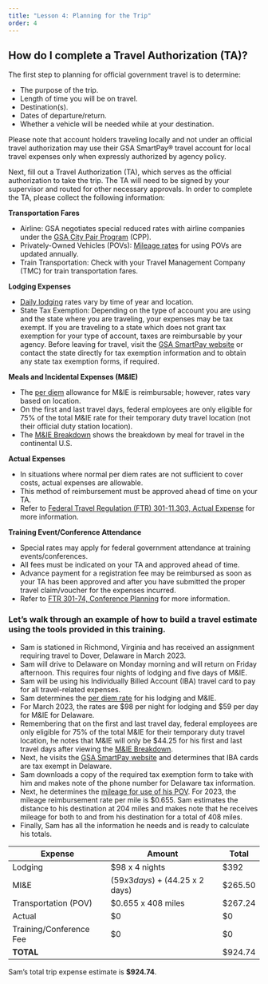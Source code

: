 ```yaml
---
title: "Lesson 4: Planning for the Trip"
order: 4
---
```

## How do I complete a Travel Authorization (TA)?

The first step to planning for official government travel is to determine:
- The purpose of the trip.
- Length of time you will be on travel.
- Destination(s).
- Dates of departure/return.
- Whether a vehicle will be needed while at your destination.

Please note that account holders traveling locally and not under an official travel authorization may use their GSA SmartPay® travel account for local travel expenses only when expressly authorized by agency policy.

Next, fill out a Travel Authorization (TA), which serves as the official authorization to take the trip. The TA will need to be signed by your supervisor and routed for other necessary approvals. In order to complete the TA, please collect the following information:

**Transportation Fares**  
- Airline: GSA negotiates special reduced rates with airline companies under the [GSA City Pair Program](https://www.gsa.gov/travel/plan-book/transportation-airfare-rates-pov-rates-etc/city-pair-program-cpp) (CPP).
- Privately-Owned Vehicles (POVs): [Mileage rates](https://www.gsa.gov/travel/plan-book/transportation-airfare-pov-etc/privately-owned-vehicle-pov-mileage-reimbursement-rates?gsaredirect=mileage) for using POVs are updated annually.
- Train Transportation: Check with your Travel Management Company (TMC) for train transportation fares.

**Lodging Expenses**  
- [Daily lodging](http://www.gsa.gov/perdiem) rates vary by time of year and location. 
- State Tax Exemption: Depending on the type of account you are using and the state where you are traveling, your expenses may be tax exempt. If you are traveling to a state which does not grant tax exemption for your type of account, taxes are reimbursable by your agency. Before leaving for travel, visit the [GSA SmartPay website](https://smartpay.gsa.gov/) or contact the state directly for tax exemption information and to obtain any state tax exemption forms, if required.

**Meals and Incidental Expenses (M&IE)**  
- The [per diem](http://www.gsa.gov/perdiem) allowance for M&IE is reimbursable; however, rates vary based on location. 
- On the first and last travel days, federal employees are only eligible for 75% of the total M&IE rate for their temporary duty travel location (not their official duty station location). 
- The [M&IE Breakdown](https://www.gsa.gov/travel/plan-book/per-diem-rates/meals-and-incidental-expenses-mie-breakdown) shows the breakdown by meal for travel in the continental U.S.

**Actual Expenses**  
- In situations where normal per diem rates are not sufficient to cover costs, actual expenses are allowable. 
- This method of reimbursement must be approved ahead of time on your TA. 
- Refer to [Federal Travel Regulation (FTR) 301-11.303, Actual Expense](https://www.ecfr.gov/current/title-41/subtitle-F/chapter-301/subchapter-B/part-301-11/subpart-D/section-301-11.303) for more information.

**Training Event/Conference Attendance**  
- Special rates may apply for federal government attendance at training events/conferences. 
- All fees must be indicated on your TA and approved ahead of time.
- Advance payment for a registration fee may be reimbursed as soon as your TA has been approved and after you have submitted the proper travel claim/voucher for the expenses incurred. 
- Refer to [FTR 301-74, Conference Planning](https://www.ecfr.gov/current/title-41/subtitle-F/chapter-301/subchapter-D/part-301-74) for more information.

### Let’s walk through an example of how to build a travel estimate using the tools provided in this training.
- Sam is stationed in Richmond, Virginia and has received an assignment requiring travel to Dover, Delaware in March 2023. 
- Sam will drive to Delaware on Monday morning and will return on Friday afternoon. This requires four nights of lodging and five days of M&IE. 
- Sam will be using his Individually Billed Account (IBA) travel card to pay for all travel-related expenses. 
- Sam determines the [per diem rate](http://www.gsa.gov/perdiem) for his lodging and M&IE. 
- For March 2023, the rates are $98 per night for lodging and $59 per day for M&IE for Delaware. 
- Remembering that on the first and last travel day, federal employees are only eligible for 75% of the total M&IE for their temporary duty travel location, he notes that M&IE will only be $44.25 for his first and last travel days after viewing the [M&IE Breakdown](https://www.gsa.gov/travel/plan-book/per-diem-rates/meals-and-incidental-expenses-mie-breakdown). 
- Next, he visits the [GSA SmartPay website](https://smartpay.gsa.gov/) and determines that IBA cards are tax exempt in Delaware.
- Sam downloads a copy of the required tax exemption form to take with him and makes note of the phone number for Delaware tax information. 
- Next, he determines the [mileage for use of his POV](https://www.gsa.gov/travel/plan-book/transportation-airfare-pov-etc/privately-owned-vehicle-pov-mileage-reimbursement-rates?gsaredirect=mileage). For 2023, the mileage reimbursement rate per mile is $0.655. Sam estimates the distance to his destination at 204 miles and makes note that he receives mileage for both to and from his destination for a total of 408 miles. 
- Finally, Sam has all the information he needs and is ready to calculate his totals.


| Expense | Amount | Total |
| ------- | ------ | ----- |
| Lodging | $98 x 4 nights | $392 |
| MI&E | ($59 x 3 days) + ($44.25 x 2 days) | $265.50 |
| Transportation (POV) | $0.655 x 408 miles | $267.24 |
| Actual | $0 | $0 |
| Training/Conference Fee | $0 | $0 |
| **TOTAL** | | $924.74 |

Sam’s total trip expense estimate is **$924.74**.